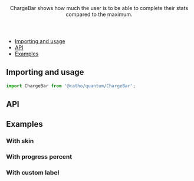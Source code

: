 

<Meta title="ChargeBar" component={ChargeBar}  />

<Header title="ChargeBar">
    ChargeBar shows how much the user is to be able to complete their stats compared to the maximum.
</Header>

- [Importing and usage](#importing)
- [API](#api)
- [Examples](#examples)

## <a id="importing"></a>Importing and usage

```js
import ChargeBar from '@catho/quantum/ChargeBar';
```

<Canvas>
  <Story story={Default}/>
</Canvas>

## <a id="api"></a>API

<ArgsTable of={ChargeBar} />

## <a id="examples"></a>Examples

### With skin

<Canvas>
  <Story story={WithSkin}/>
</Canvas>

### With progress percent

<Canvas>
  <Story story={WithProgressPercent}/>
</Canvas>

### With custom label

<Canvas>
  <Story story={WithLabel}/>
</Canvas>
